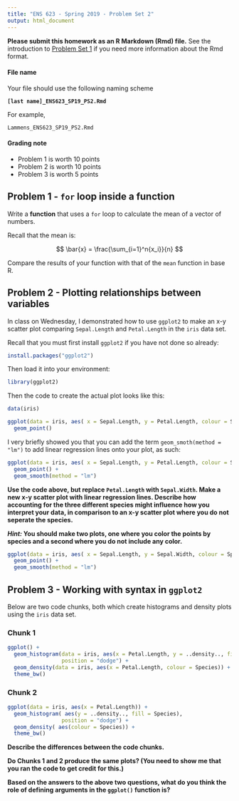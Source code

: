 ```yaml
---
title: "ENS 623 - Spring 2019 - Problem Set 2"
output: html_document
---
```


**Please submit this homework as an R Markdown (Rmd) file.**
See the introduction to [Problem Set 1](http://mlammens.github.io/ENS-623-Research-Stats/problem_sets/Problem-set-1.html) if you need more information about the Rmd format.

#### File name

Your file should use the following naming scheme

**`[last name]_ENS623_SP19_PS2.Rmd`**

For example, 

`Lammens_ENS623_SP19_PS2.Rmd`

#### Grading note

* Problem 1 is worth 10 points
* Problem 2 is worth 10 points
* Problem 3 is worth 5 points



## Problem 1 - `for` loop inside a function

Write a **function** that uses a `for` loop to calculate the mean of a vector of numbers.

Recall that the mean is:

$$
\bar{x} = \frac{\sum_{i=1}^n{x_i}}{n}
$$

Compare the results of your function with that of the `mean` function in base R.

## Problem 2 - Plotting relationships between variables

In class on Wednesday, I demonstrated how to use `ggplot2` to make an x-y scatter plot comparing `Sepal.Length` and `Petal.Length` in the `iris` data set.

Recall that you must first install `ggplot2` if you have not done so already:

```r
install.packages("ggplot2")
```

Then load it into your environment:

```r
library(ggplot2)
```

Then the code to create the actual plot looks like this:

```r
data(iris)

ggplot(data = iris, aes( x = Sepal.Length, y = Petal.Length, colour = Species )) + 
  geom_point()
```

I very briefly showed you that you can add the term `geom_smoth(method = "lm")` to add linear regression lines onto your plot, as such:


```r
ggplot(data = iris, aes( x = Sepal.Length, y = Petal.Length, colour = Species )) + 
  geom_point() +
  geom_smooth(method = "lm")

```

**Use the code above, but replace `Petal.Length` with `Sepal.Width`. Make a new x-y scatter plot with linear regression lines. Describe how accounting for the three different species might influence how you interpret your data, in comparison to an x-y scatter plot where you do not seperate the species.**

***Hint:* You should make two plots, one where you color the points by species and a second where you do not include any color.**

```r
ggplot(data = iris, aes( x = Sepal.Length, y = Sepal.Width, colour = Species )) + 
  geom_point() +
  geom_smooth(method = "lm")

```


## Problem 3 - Working with syntax in `ggplot2`

Below are two code chunks, both which create histograms and density plots using the `iris` data set.

### Chunk 1

```r
ggplot() +
  geom_histogram(data = iris, aes(x = Petal.Length, y = ..density.., fill = Species), 
                 position = "dodge") +
  geom_density(data = iris, aes(x = Petal.Length, colour = Species)) +
  theme_bw() 
```

### Chunk 2

```r
ggplot(data = iris, aes(x = Petal.Length)) +
  geom_histogram( aes(y = ..density.., fill = Species), 
                 position = "dodge") +
  geom_density( aes(colour = Species)) +
  theme_bw() 
```

**Describe the differences between the code chunks.**

**Do Chunks 1 and 2 produce the same plots? (You need to show me that you ran the code to get credit for this.)**

**Based on the answers to the above two questions, what do you think the role of defining arguments in the `ggplot()` function is?**
